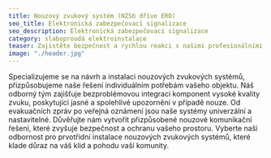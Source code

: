 ```yaml
---
title: Nouzový zvukový systém (NZSб dříve ERO)    
seo_title: Elektronická zabezpečovací signalizace 
seo_description: Elektronická zabezpečovací signalizace 
category: slaboproudá elektroinstalace
teaser: Zajistěte bezpečnost a rychlou reakci s našimi profesionálními instalacemi nouzových zvukových systémů. Naše společnost se věnuje implementaci nejmodernější technologie pro rychlou a efektivní komunikaci v kritických situacích. 
image: "./header.jpg"
---
```

<p>
Specializujeme se na návrh a instalaci nouzových zvukových systémů, přizpůsobujeme naše řešení individuálním potřebám vašeho objektu. Náš odborný tým zajišťuje bezproblémovou integraci komponent vysoké kvality zvuku, poskytující jasné a spolehlivé upozornění v případě nouze. Od evakuačních zpráv po veřejná oznámení jsou naše systémy univerzální a nastavitelné. Důvěřujte nám vytvořit přizpůsobené nouzové komunikační řešení, které zvyšuje bezpečnost a ochranu vašeho prostoru. Vyberte naši odbornost pro prvotřídní instalace nouzových zvukových systémů, které klade důraz na váš klid a pohodu vaší komunity.
</p>